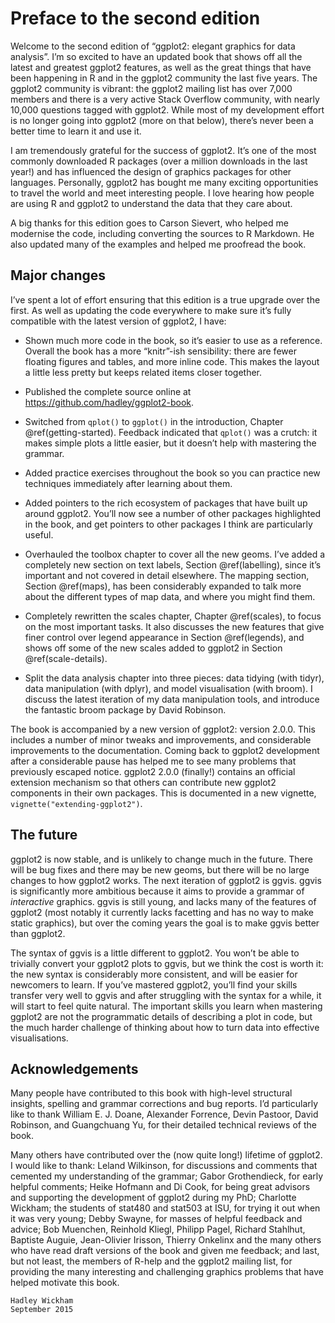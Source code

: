 # Preface to the second edition {-}

Welcome to the second edition of "ggplot2: elegant graphics for data analysis". I'm so excited to have an updated book that shows off all the latest and greatest ggplot2 features, as well as the great things that have been happening in R and in the ggplot2 community the last five years. The ggplot2 community is vibrant: the ggplot2 mailing list has over 7,000 members and there is a very active Stack Overflow community, with nearly 10,000 questions tagged with ggplot2. While most of my development effort is no longer going into ggplot2 (more on that below), there's never been a better time to learn it and use it.

I am tremendously grateful for the success of ggplot2. It's one of the most commonly downloaded R packages (over a million downloads in the last year!) and has influenced the design of graphics packages for other languages. Personally, ggplot2 has bought me many exciting opportunities to travel the world and meet interesting people. I love hearing how people are using R and ggplot2 to understand the data that they care about.
 
A big thanks for this edition goes to Carson Sievert, who helped me modernise the code, including converting the sources to R Markdown. He also updated many of the examples and helped me proofread the book.
 
## Major changes {-}

I've spent a lot of effort ensuring that this edition is a true upgrade over the first. As well as updating the code everywhere to make sure it's fully compatible with the latest version of ggplot2, I have:

* Shown much more code in the book, so it's easier to use as a reference. 
  Overall the book has a more "knitr"-ish sensibility: there are fewer floating
  figures and tables, and more inline code. This makes the layout a little
  less pretty but keeps related items closer together. 
  
* Published the complete source online at 
  <https://github.com/hadley/ggplot2-book>.

* Switched from `qplot()` to `ggplot()` in the introduction, 
  Chapter \@ref(getting-started). Feedback indicated that `qplot()` was a 
  crutch: it makes simple plots a little easier, but it doesn't help with 
  mastering the grammar.

* Added practice exercises throughout the book so you can practice new 
  techniques immediately after learning about them.
  
* Added pointers to the rich ecosystem of packages that have built up around
  ggplot2. You'll now see a number of other packages highlighted in the book,
  and get pointers to other packages I think are particularly useful.

* Overhauled the toolbox chapter to cover all the 
  new geoms. I've added a completely new section on text labels,
  Section \@ref(labelling), since it's important and not covered in 
  detail elsewhere. The mapping section, Section \@ref(maps), has been considerably
  expanded to talk more about the different types of map data, and where you 
  might find them.

* Completely rewritten the scales chapter, Chapter \@ref(scales), to focus on 
  the most important tasks. It also discusses the new features that give finer 
  control over legend appearance in Section \@ref(legends), and shows off some 
  of the new scales added to ggplot2 in Section \@ref(scale-details).

* Split the data analysis chapter into three pieces: data tidying (with tidyr),
  data manipulation (with dplyr), and model visualisation (with broom). 
  I discuss the latest iteration of my data manipulation tools, and introduce 
  the fantastic broom package by David Robinson.

The book is accompanied by a new version of ggplot2: version 2.0.0. This includes a number of minor tweaks and improvements, and considerable improvements to the documentation. Coming back to ggplot2 development after a considerable pause has helped me to see many problems that previously escaped notice. ggplot2 2.0.0 (finally!) contains an official extension mechanism so that others can contribute new ggplot2 components in their own packages. This is documented in a new vignette, `vignette("extending-ggplot2")`.

## The future {-}

ggplot2 is now stable, and is unlikely to change much in the future. There will be bug fixes and there may be new geoms, but there will be no large changes to how ggplot2 works. The next iteration of ggplot2 is ggvis. ggvis is significantly more ambitious because it aims to provide a grammar of _interactive_ graphics. ggvis is still young, and lacks many of the features of ggplot2 (most notably it currently lacks facetting and has no way to make static graphics), but over the coming years the goal is to make ggvis better than ggplot2.

The syntax of ggvis is a little different to ggplot2. You won't be able to trivially convert your ggplot2 plots to ggvis, but we think the cost is worth it: the new syntax is considerably more consistent, and will be easier for newcomers to learn. If you've mastered ggplot2, you'll find your skills transfer very well to ggvis and after struggling with the syntax for a while, it will start to feel quite natural. The important skills you learn when mastering ggplot2 are not the programmatic details of describing a plot in code, but the much harder challenge of thinking about how to turn data into effective visualisations.

## Acknowledgements {-}

Many people have contributed to this book with high-level structural insights, spelling and grammar corrections and bug reports. I'd particularly like to thank William E. J. Doane, Alexander Forrence, Devin Pastoor, David Robinson, and Guangchuang Yu, for their detailed technical reviews of the book.

Many others have contributed over the (now quite long!) lifetime of ggplot2. I would like to thank: Leland Wilkinson, for discussions and comments that cemented my understanding of the grammar; Gabor Grothendieck, for early helpful comments; Heike Hofmann and Di Cook, for being great advisors and supporting the development of ggplot2 during my PhD; Charlotte Wickham; the students of stat480 and stat503 at ISU, for trying it out when it was very young; Debby Swayne, for masses of helpful feedback and advice; Bob Muenchen, Reinhold Kliegl, Philipp Pagel, Richard Stahlhut, Baptiste Auguie, Jean-Olivier Irisson, Thierry Onkelinx and the many others who have read draft versions of the book and given me feedback; and last, but not least, the members of R-help and the ggplot2 mailing list, for providing the many interesting and challenging graphics problems that have helped motivate this book.

```block2
Hadley Wickham  
September 2015
```
